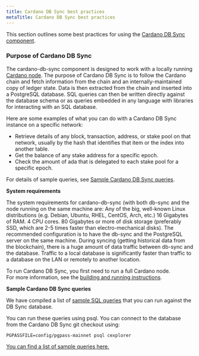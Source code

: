 ```yaml
---
title: Cardano DB Sync best practices
metaTitle: Cardano DB Sync best practices
---
```


This section outlines some best practices for using the [Cardano DB Sync
component](https://docs.cardano.org/cardano-components/cardano-db-sync).

### Purpose of Cardano DB Sync

The cardano-db-sync component is designed to work with a locally running [Cardano
node](https://docs.cardano.org/cardano-components/cardano-node). The purpose of Cardano DB Sync is to follow the Cardano chain and fetch
information from the chain and an internally-maintained copy of ledger state.
Data is then extracted from the chain and inserted into a PostgreSQL database.
SQL queries can then be written directly against the database schema or as
queries embedded in any language with libraries for interacting with an SQL
database.

Here are some examples of what you can do with a Cardano DB Sync instance on a
specific network:

- Retrieve details of any block, transaction, address, or stake pool on that network, usually by the hash that identifies that item or the index into another table.
- Get the balance of any stake address for a specific epoch.
- Check the amount of ada that is delegated to each stake pool for a specific epoch.


For details of sample queries, see
[Sample Cardano DB Sync queries](https://github.com/input-output-hk/cardano-db-sync/blob/master/doc/interesting-queries.md).

**System requirements**

The system requirements for cardano-db-sync (with both db-sync and the node running on the same machine are:
Any of the big, well-known Linux distributions (e.g. Debian, Ubuntu, RHEL, CentOS, Arch, etc.)
16 Gigabytes of RAM.
4 CPU cores.
80 Gigabytes or more of disk storage (preferably SSD, which are 2-5 times faster than electro-mechanical disks).
The recommended configuration is to have the db-sync and the PostgreSQL server on the same machine. During syncing (getting historical data from the blockchain), there is a huge amount of data traffic between db-sync and the database. Traffic to a local database is significantly faster than traffic to a database on the LAN or remotely to another location.

To run Cardano DB Sync, you first need to run a full Cardano node.  
For more information, see the [building and running instructions](https://github.com/input-output-hk/cardano-db-sync/blob/master/doc/building-running.md).


**Sample Cardano DB Sync queries**

We have compiled a list of [sample SQL queries](https://github.com/input-output-hk/cardano-db-sync/blob/master/doc/interesting-queries.md) that you can run against the DB Sync database.

You can run these queries using psql. You can connect to the database from the Cardano DB Sync git checkout using:

```
PGPASSFILE=config/pgpass-mainnet psql cexplorer
```

[You can find a list of sample queries here.](https://github.com/input-output-hk/cardano-db-sync/blob/master/doc/interesting-queries.md) 

